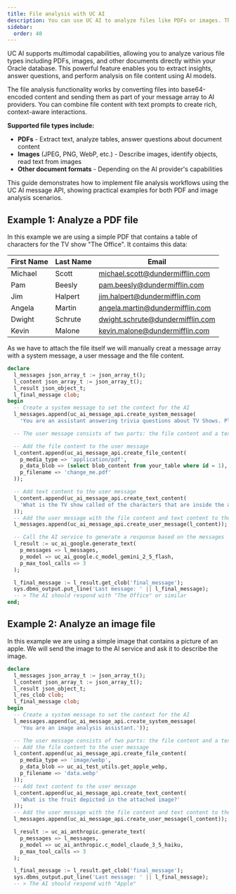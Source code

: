 ```yaml
---
title: File analysis with UC AI
description: You can use UC AI to analyze files like PDFs or images. This guide shows you how to send files with UC AI and get the analysis results.
sidebar:
  order: 40
---
```


UC AI supports multimodal capabilities, allowing you to analyze various file types including PDFs, images, and other documents directly within your Oracle database. This powerful feature enables you to extract insights, answer questions, and perform analysis on file content using AI models.

The file analysis functionality works by converting files into base64-encoded content and sending them as part of your message array to AI providers. You can combine file content with text prompts to create rich, context-aware interactions.

**Supported file types include:**

- **PDFs** - Extract text, analyze tables, answer questions about document content
- **Images** (JPEG, PNG, WebP, etc.) - Describe images, identify objects, read text from images
- **Other document formats** - Depending on the AI provider's capabilities

This guide demonstrates how to implement file analysis workflows using the UC AI message API, showing practical examples for both PDF and image analysis scenarios.

## Example 1: Analyze a PDF file

In this example we are using a simple PDF that contains a table of characters for the TV show "The Office". It contaims this data:

| First Name | Last Name | Email                            |
| ---------- | --------- | -------------------------------- |
| Michael    | Scott     | michael.scott@dundermifflin.com  |
| Pam        | Beesly    | pam.beesly@dundermifflin.com     |
| Jim        | Halpert   | jim.halpert@dundermifflin.com    |
| Angela     | Martin    | angela.martin@dundermifflin.com  |
| Dwight     | Schrute   | dwight.schrute@dundermifflin.com |
| Kevin      | Malone    | kevin.malone@dundermifflin.com   |

As we have to attach the file itself we will manually creat a message array with a system message, a user message and the file content.

```sql
declare
  l_messages json_array_t := json_array_t();
  l_content json_array_t := json_array_t();
  l_result json_object_t;
  l_final_message clob;
begin
  -- Create a system message to set the context for the AI
  l_messages.append(uc_ai_message_api.create_system_message(
    'You are an assistant answering trivia questions about TV Shows. Please answeer in super short sentences.'));

  -- The user message consists of two parts: the file content and a text content

  -- Add the file content to the user message
  l_content.append(uc_ai_message_api.create_file_content(
    p_media_type => 'application/pdf',
    p_data_blob => (select blob_content from your_table where id = 1),
    p_filename => 'change_me.pdf'
  ));

  -- Add text content to the user message
  l_content.append(uc_ai_message_api.create_text_content(
    'What is the TV show called of the characters that are inside the attached PDF?'
  ));
  -- Add the user message with the file content and text content to the messages array
  l_messages.append(uc_ai_message_api.create_user_message(l_content));

  -- Call the AI service to generate a response based on the messages
  l_result := uc_ai_google.generate_text(
    p_messages => l_messages,
    p_model => uc_ai_google.c_model_gemini_2_5_flash,
    p_max_tool_calls => 3
  );

  l_final_message := l_result.get_clob('final_message');
  sys.dbms_output.put_line('Last message: ' || l_final_message);
  -- > The AI should respond with "The Office" or similar
end;
```

## Example 2: Analyze an image file

In this example we are using a simple image that contains a picture of an apple. We will send the image to the AI service and ask it to describe the image.

```sql
declare
  l_messages json_array_t := json_array_t();
  l_content json_array_t := json_array_t();
  l_result json_object_t;
  l_res_clob clob;
  l_final_message clob;
begin
  -- Create a system message to set the context for the AI
  l_messages.append(uc_ai_message_api.create_system_message(
    'You are an image analysis assistant.'));

  -- The user message consists of two parts: the file content and a text content
  -- Add the file content to the user message
  l_content.append(uc_ai_message_api.create_file_content(
    p_media_type => 'image/webp',
    p_data_blob => uc_ai_test_utils.get_apple_webp,
    p_filename => 'data.webp'
  ));
  -- Add text content to the user message
  l_content.append(uc_ai_message_api.create_text_content(
    'What is the fruit depicted in the attached image?'
  ));
  -- Add the user message with the file content and text content to the messages array
  l_messages.append(uc_ai_message_api.create_user_message(l_content));

  l_result := uc_ai_anthropic.generate_text(
    p_messages => l_messages,
    p_model => uc_ai_anthropic.c_model_claude_3_5_haiku,
    p_max_tool_calls => 3
  );

  l_final_message := l_result.get_clob('final_message');
  sys.dbms_output.put_line('Last message: ' || l_final_message);
  -- > The AI should respond with "Apple"
```
